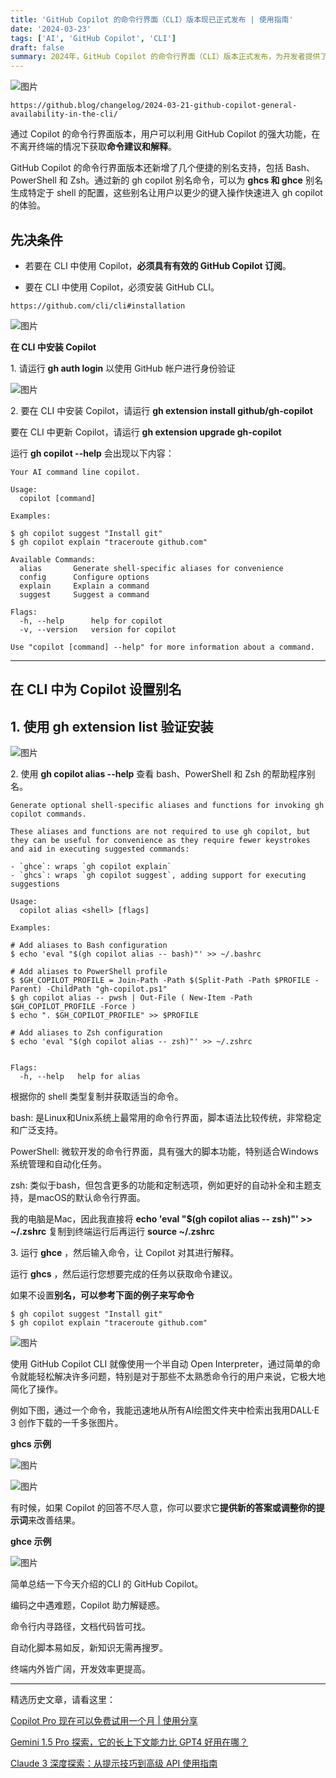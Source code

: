 ```yaml
---
title: 'GitHub Copilot 的命令行界面（CLI）版本现已正式发布 | 使用指南'
date: '2024-03-23'
tags: ['AI', 'GitHub Copilot', 'CLI']
draft: false
summary: 2024年，GitHub Copilot 的命令行界面（CLI）版本正式发布，为开发者提供了一种新的、高效的编程辅助方式。通过 Copilot 的命令行界面版本，用户可以在不离开终端的情况下，直接获取命令建议和解释，极大地提高了开发效率。此版本还引入了多种便捷的别名支持，如 Bash、PowerShell 和 Zsh，使得使用 GitHub Copilot 变得更加简单便捷。
---
```


![图片](http://blog-bucket-20240321.oss-cn-hongkong.aliyuncs.com/blog/ykceti.png)  

```
https://github.blog/changelog/2024-03-21-github-copilot-general-availability-in-the-cli/
```

通过 Copilot 的命令行界面版本，用户可以利用 GitHub Copilot 的强大功能，在不离开终端的情况下获取**命令建议和解释**。

GitHub Copilot 的命令行界面版本还新增了几个便捷的别名支持，包括 Bash、PowerShell 和 Zsh。通过新的 gh copilot 别名命令，可以为 **ghcs 和 ghce** 别名生成特定于 shell 的配置，这些别名让用户以更少的键入操作快速进入 gh copilot 的体验。

**先决条件**
--------

*   若要在 CLI 中使用 Copilot，**必须具有有效的 GitHub Copilot 订阅**。
    
*   要在 CLI 中使用 Copilot，必须安装 GitHub CLI。
    
```
https://github.com/cli/cli#installation
```

![图片](http://blog-bucket-20240321.oss-cn-hongkong.aliyuncs.com/blog/4qg4j6.png)  

**在 CLI 中安装 Copilot**  

1\. 请运行 **gh auth login** 以使用 GitHub 帐户进行身份验证 

![图片](http://blog-bucket-20240321.oss-cn-hongkong.aliyuncs.com/blog/j73z7p.png)

2\. 要在 CLI 中安装 Copilot，请运行 **gh extension install github/gh-copilot**

要在 CLI 中更新 Copilot，请运行 **gh extension upgrade gh-copilot**

运行 **gh copilot --help** 会出现以下内容：

```
Your AI command line copilot.

Usage:
  copilot [command]

Examples:

$ gh copilot suggest "Install git"
$ gh copilot explain "traceroute github.com"

Available Commands:
  alias       Generate shell-specific aliases for convenience
  config      Configure options
  explain     Explain a command
  suggest     Suggest a command

Flags:
  -h, --help      help for copilot
  -v, --version   version for copilot

Use "copilot [command] --help" for more information about a command.
```

---

**在 CLI 中为 Copilot 设置别名**
-------------------------

1\. 使用 **gh extension list** 验证安装
---------------------------------

![图片](http://blog-bucket-20240321.oss-cn-hongkong.aliyuncs.com/blog/byau0x.png)

2\. 使用 **gh copilot alias --help** 查看 bash、PowerShell 和 Zsh 的帮助程序别名。

```
Generate optional shell-specific aliases and functions for invoking gh copilot commands.

These aliases and functions are not required to use gh copilot, but they can be useful for convenience as they require fewer keystrokes and aid in executing suggested commands:

- `ghce`: wraps `gh copilot explain`
- `ghcs`: wraps `gh copilot suggest`, adding support for executing suggestions

Usage:
  copilot alias <shell> [flags]

Examples:

# Add aliases to Bash configuration
$ echo 'eval "$(gh copilot alias -- bash)"' >> ~/.bashrc

# Add aliases to PowerShell profile
$ $GH_COPILOT_PROFILE = Join-Path -Path $(Split-Path -Path $PROFILE -Parent) -ChildPath "gh-copilot.ps1"
$ gh copilot alias -- pwsh | Out-File ( New-Item -Path $GH_COPILOT_PROFILE -Force )
$ echo ". $GH_COPILOT_PROFILE" >> $PROFILE

# Add aliases to Zsh configuration
$ echo 'eval "$(gh copilot alias -- zsh)"' >> ~/.zshrc


Flags:
  -h, --help   help for alias
```

根据你的 shell 类型复制并获取适当的命令。

bash: 是Linux和Unix系统上最常用的命令行界面，脚本语法比较传统，非常稳定和广泛支持。

PowerShell: 微软开发的命令行界面，具有强大的脚本功能，特别适合Windows系统管理和自动化任务。

zsh: 类似于bash，但包含更多的功能和定制选项，例如更好的自动补全和主题支持，是macOS的默认命令行界面。

我的电脑是Mac，因此我直接将 **echo 'eval "$(gh copilot alias -- zsh)"' >> ~/.zshrc** 复制到终端运行后再运行 **source ~/.zshrc** 

3\. 运行 **ghce** ，然后输入命令，让 Copilot 对其进行解释。

运行 **ghcs** ，然后运行您想要完成的任务以获取命令建议。

如果不设置**别名，可以参考下面的例子来写命令**

```
$ gh copilot suggest "Install git"
$ gh copilot explain "traceroute github.com"
```
![图片](http://blog-bucket-20240321.oss-cn-hongkong.aliyuncs.com/blog/9zf3y3.png)  

使用 GitHub Copilot CLI 就像使用一个半自动 Open Interpreter，通过简单的命令就能轻松解决许多问题，特别是对于那些不太熟悉命令行的用户来说，它极大地简化了操作。  

例如下图，通过一个命令，我能迅速地从所有AI绘图文件夹中检索出我用DALL·E 3 创作下载的一千多张图片。  

**ghcs 示例**

![图片](http://blog-bucket-20240321.oss-cn-hongkong.aliyuncs.com/blog/4i661s.png)

![图片](http://blog-bucket-20240321.oss-cn-hongkong.aliyuncs.com/blog/l9i8eo.png)

有时候，如果 Copilot 的回答不尽人意，你可以要求它**提供新的答案或调整你的提示词**来改善结果。

**ghce 示例**  

![图片](http://blog-bucket-20240321.oss-cn-hongkong.aliyuncs.com/blog/fss9ov.png)

简单总结一下今天介绍的CLI 的 GitHub Copilot。

编码之中遇难题，Copilot 助力解疑惑。

命令行内寻路径，文档代码皆可找。

自动化脚本易如反，新知识无需再搜罗。

终端内外皆广阔，开发效率更提高。

* * *

精选历史文章，请看这里：

[Copilot Pro 现在可以免费试用一个月 | 使用分享](http://mp.weixin.qq.com/s?__biz=MzI5MjQ3ODY3Mw==&mid=2247486660&idx=1&sn=278ada2f2db1a66cb6537fcdd7cce32d&chksm=ec01877adb760e6cad4a1216995e625e1ff2a90cbfd0e1114cab1a9d76759bf5df263c4f8704&scene=21#wechat_redirect)

[Gemini 1.5 Pro 探索，它的长上下文能力比 GPT4 好用在哪？](http://mp.weixin.qq.com/s?__biz=MzI5MjQ3ODY3Mw==&mid=2247486629&idx=1&sn=24209fe524051dfb7c84280ae1419dd8&chksm=ec01871bdb760e0d00ecc68ce3bb308ff5b179b952201676b74e802321ea095452e5cd7695f9&scene=21#wechat_redirect)  

[Claude 3 深度探索：从提示技巧到高级 API 使用指南](http://mp.weixin.qq.com/s?__biz=MzI5MjQ3ODY3Mw==&mid=2247486598&idx=1&sn=b12f7c87cf7a71fac5ec451f6bc986ea&chksm=ec018738db760e2e106d24e78294ef95d1303d24388bc5f8e1ef6cbfae71078a56dae02d3516&scene=21#wechat_redirect)
